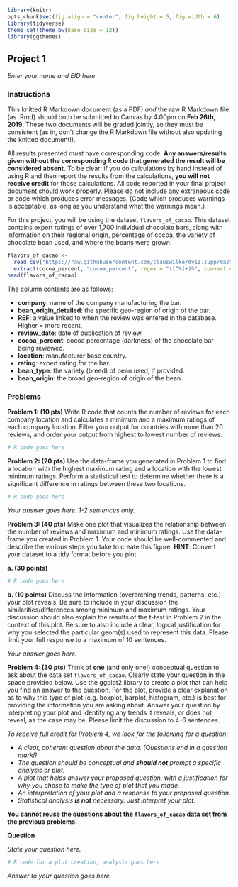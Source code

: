 ```r
library(knitr)
opts_chunk$set(fig.align = "center", fig.height = 5, fig.width = 6)
library(tidyverse)
theme_set(theme_bw(base_size = 12))
library(ggthemes)
```

## Project 1
*Enter your name and EID here*

### Instructions

This knitted R Markdown document (as a PDF) *and* the raw R Markdown file (as .Rmd) should both be submitted to Canvas by 4:00pm on **Feb 26th, 2019**. These two documents will be graded jointly, so they must be consistent (as in, don't change the R Markdown file without also updating the knitted document!).

All results presented *must* have corresponding code. **Any answers/results given without the corresponding R code that generated the result will be considered absent.** To be clear: if you do calculations by hand instead of using R and then report the results from the calculations, **you will not receive credit** for those calculations. All code reported in your final project document should work properly. Please do not include any extraneous code or code which produces error messages. (Code which produces warnings is acceptable, as long as you understand what the warnings mean.)

For this project, you will be using the dataset `flavors_of_cacao`. This dataset contains expert ratings of over 1,700 individual chocolate bars, along with information on their regional origin, percentage of cocoa, the variety of chocolate bean used, and where the beans were grown.
```r
flavors_of_cacao <- 
  read_csv("https://raw.githubusercontent.com/clauswilke/dviz.supp/master/data-raw/cacao/cacao_clean.csv") %>%
  extract(cocoa_percent, "cocoa_percent", regex = "([^%]+)%", convert = TRUE)
head(flavors_of_cacao)
```

The column contents are as follows:

+ **company**: name of the company manufacturing the bar.
+ **bean_origin_detailed**: the specific geo-region of origin of the bar.
+ **REF**: a value linked to when the review was entered in the database. Higher = more recent.
+ **review_date**: date of publication of review.
+ **cocoa_percent**: cocoa percentage (darkness) of the chocolate bar being reviewed.
+ **location**: manufacturer base country.
+ **rating**: expert rating for the bar.
+ **bean_type**: the variety (breed) of bean used, if provided.
+ **bean_origin**: the broad geo-region of origin of the bean.

### Problems

**Problem 1: (10 pts)**
Write R code that counts the number of reviews for each company location and calculates a minimum and a maximum ratings of each company location. Filter your output for countries with more than 20 reviews, and order your output from highest to lowest number of reviews. 
```r
# R code goes here
```

**Problem 2: (20 pts)** 
Use the data-frame you generated in Problem 1 to find a location with the highest maximum rating and a location with the lowest minimum ratings. Perform a statistical test to determine whether there is a significant difference in ratings between these two locations.

```r
# R code goes here
```

*Your answer goes here. 1-2 sentences only.*

**Problem 3: (40 pts)**
Make one plot that visualizes the relationship between the number of reviews and maximum and minimum ratings. Use the data-frame you created in Problem 1. Your code should be well-commented and describe the various steps you take to create this figure. **HINT**: Convert your dataset to a tidy format before you plot.

**a. (30 points)**

```r
# R code goes here
```

**b. (10 points)** Discuss the information (overarching trends, patterns, etc.) your plot reveals. Be sure to include in your discussion the similarities/differences among minimum and maximum ratings. Your discussion should also explain the results of the t-test in Problem 2 in the context of this plot. Be sure to also include a clear, logical justification for why you selected the particular geom(s) used to represent this data. Please limit your full response to a maximum of 10 sentences.

*Your answer goes here.*

**Problem 4: (30 pts)**
Think of **one** (and only one!) conceptual question to ask about the data set `flavors_of_cacao`. Clearly state your question in the space provided below. Use the ggplot2 library to create a plot that can help you find an answer to the question. For the plot, provide a clear explanation as to why this type of plot (e.g. boxplot, barplot, histogram, etc.) is best for providing the information you are asking about. Answer your question by interpreting your plot and identifying any trends it reveals, or does not reveal, as the case may be. Please limit the discussion to 4-6 sentences.

*To receive full credit for Problem 4, we look for the following for a question:*

- *A clear, coherent question about the data. (Questions end in a question mark!)*
- *The question should be conceptual and **should not** prompt a specific analysis or plot*.
- *A plot that helps answer your proposed question, with a justification for why you chose to make the type of plot that you made.*
- *An interpretation of your plot and a response to your proposed question.*
- *Statistical analysis **is not** necessary. Just interpret your plot.*

**You cannot reuse the questions about the `flavors_of_cacao` data set from the previous problems.**


**Question**

*State your question here.*

```r
# R code for a plot creation, analysis goes here
```

*Answer to your question goes here.*
